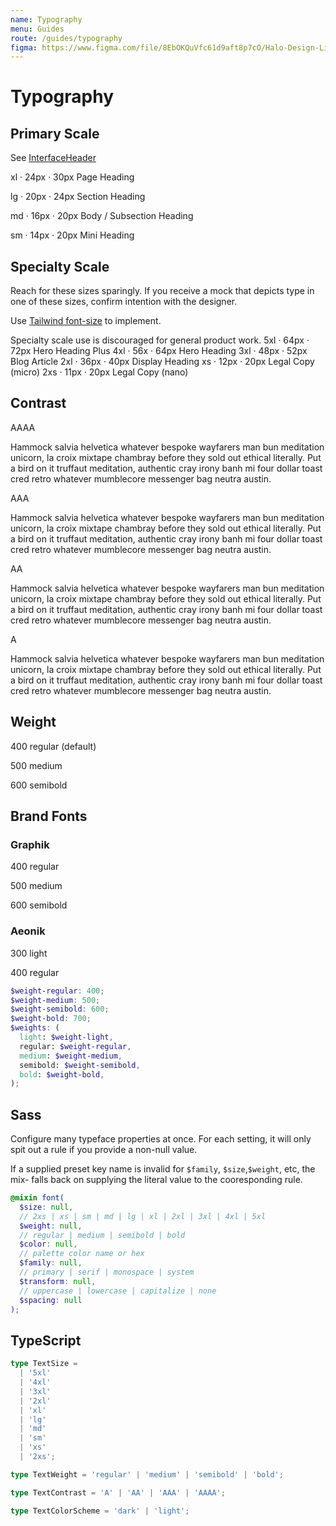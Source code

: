 ```yaml
---
name: Typography
menu: Guides
route: /guides/typography
figma: https://www.figma.com/file/8EbOKQuVfc61d9aft8p7cO/Halo-Design-Library?node-id=364%3A897
---
```



# Typography

## Primary Scale

See [InterfaceHeader](/core/interface-header)

<Playground>
  <span className="text-dark-a font-mono">xl &middot; 24px &middot; 30px</span>
  <Paragraph size="xl">
    Page Heading
  </Paragraph>

<span className="text-dark-a font-mono">lg &middot; 20px &middot; 24px</span>
<Paragraph size="lg">Section Heading</Paragraph>

<span className="text-dark-a font-mono">md &middot; 16px &middot; 20px</span>
<Paragraph size="md">Body / Subsection Heading</Paragraph>

  <span className="text-dark-a font-mono">sm &middot; 14px &middot; 20px</span>
  <Paragraph size="sm">
    Mini Heading
  </Paragraph>
</Playground>

## Specialty Scale

Reach for these sizes sparingly. If you receive a mock that depicts type in one of these sizes, confirm intention with the designer.

Use [Tailwind font-size](https://v2.tailwindcss.com/docs/font-size) to implement.

<Banner variant="warning">
  Specialty scale use is discouraged for general product work.
</Banner>

<Playground>
  <span className="text-dark-a font-mono">5xl &middot; 64px &middot; 72px</span>
  <Paragraph size="5xl">Hero Heading Plus</Paragraph>
  <span className="text-dark-a font-mono">4xl &middot; 56x &middot; 64px</span>
  <Paragraph size="4xl">Hero Heading</Paragraph>
  <span className="text-dark-a font-mono">3xl &middot; 48px &middot; 52px</span>
  <Paragraph size="3xl">Blog Article</Paragraph>
  <span className="text-dark-a font-mono">2xl &middot; 36px &middot; 40px</span>
  <Paragraph size="2xl">Display Heading</Paragraph>
  <span className="text-dark-a font-mono">xs &middot; 12px &middot; 20px</span>
  <Paragraph size="xs">Legal Copy (micro)</Paragraph>
  <span className="text-dark-a font-mono">2xs &middot; 11px &middot; 20px</span>
  <Paragraph size="2xs">Legal Copy (nano)</Paragraph>
</Playground>

## Contrast

<Playground>
  <div>
    <Paragraph contrast="AAAA">
      <p className="font-mono font-semibold">AAAA</p>
      Hammock salvia helvetica whatever bespoke wayfarers man bun meditation unicorn,
      la croix mixtape chambray before they sold out ethical literally. Put a bird
      on it truffaut meditation, authentic cray irony banh mi four dollar toast cred
      retro whatever mumblecore messenger bag neutra austin.
    </Paragraph>
    <Paragraph contrast="AAA">
      <p className="font-mono font-semibold">AAA</p>
      Hammock salvia helvetica whatever bespoke wayfarers man bun meditation unicorn,
      la croix mixtape chambray before they sold out ethical literally. Put a bird
      on it truffaut meditation, authentic cray irony banh mi four dollar toast cred
      retro whatever mumblecore messenger bag neutra austin.
    </Paragraph>
    <Paragraph contrast="AA">
      <p className="font-mono font-semibold">AA</p>
      Hammock salvia helvetica whatever bespoke wayfarers man bun meditation unicorn,
      la croix mixtape chambray before they sold out ethical literally. Put a bird
      on it truffaut meditation, authentic cray irony banh mi four dollar toast cred
      retro whatever mumblecore messenger bag neutra austin.
    </Paragraph>
    <Paragraph contrast="A">
      <p className="font-mono font-semibold">A</p>
      Hammock salvia helvetica whatever bespoke wayfarers man bun meditation unicorn,
      la croix mixtape chambray before they sold out ethical literally. Put a bird
      on it truffaut meditation, authentic cray irony banh mi four dollar toast cred
      retro whatever mumblecore messenger bag neutra austin.
    </Paragraph>
  </div>
</Playground>

## Weight

<Playground>
  <p>400 regular (default)</p>
  <p className="font-medium">500 medium</p>
  <p className="font-semibold">600 semibold</p>
</Playground>

## Brand Fonts

<Playground>
  <div className="flex space-x-8">
    <div>
      <h3>Graphik</h3>
      <p>400 regular</p>
      <p className="font-medium">500 medium</p>
      <p className="font-semibold">600 semibold</p>
    </div>
    <div className="font-aeonik">
      <h3>Aeonik</h3>
      <p className="font-light">300 light</p>
      <p>400 regular</p>
    </div>
  </div>
</Playground>

```scss
$weight-regular: 400;
$weight-medium: 500;
$weight-semibold: 600;
$weight-bold: 700;
$weights: (
  light: $weight-light,
  regular: $weight-regular,
  medium: $weight-medium,
  semibold: $weight-semibold,
  bold: $weight-bold,
);
```

## Sass

Configure many typeface properties at once. For each setting, it will only spit out a rule if you provide a non-null value.

If a supplied preset key name is invalid for `$family`, `$size`,`$weight`, etc,
the mix- falls back on supplying the literal value to
the cooresponding rule.

```scss
@mixin font(
  $size: null,
  // 2xs | xs | sm | md | lg | xl | 2xl | 3xl | 4xl | 5xl
  $weight: null,
  // regular | medium | semibold | bold
  $color: null,
  // palette color name or hex
  $family: null,
  // primary | serif | monospace | system
  $transform: null,
  // uppercase | lowercase | capitalize | none
  $spacing: null
);
```

## TypeScript

```ts
type TextSize =
  | '5xl'
  | '4xl'
  | '3xl'
  | '2xl'
  | 'xl'
  | 'lg'
  | 'md'
  | 'sm'
  | 'xs'
  | '2xs';

type TextWeight = 'regular' | 'medium' | 'semibold' | 'bold';

type TextContrast = 'A' | 'AA' | 'AAA' | 'AAAA';

type TextColorScheme = 'dark' | 'light';
```
